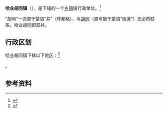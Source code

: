 {{中国乡级行政区|15/02/07/110/000|汉语拼音 = Hôyôr Hûdag Zhèn
|其他语言 =
|其他语言名称 = {{MongolUnicode|ᠬᠣᠶᠠᠷ <br>ᠬᠤᠳᠳᠤᠭ <br>ᠪᠠᠯᠭᠠᠰᠤ}}
|置顶=是}}

'''哈业胡同镇'''（{{mong|m=ᠬᠣᠶᠠᠷ <br>ᠬᠤᠳᠳᠤᠭ <br>ᠪᠠᠯᠭᠠᠰᠤ|PS=Hôyôr Hûdag Balgas}}），是{{PRC admin/fullname|15/02/07/110/000|3}}下辖的一个[[乡镇|乡镇]]级行政单位。<ref>{{PRC admin/ref sgc|{{PRC admin/parent|15/02/07/110/000}}}}</ref>

“胡同”一词源于蒙语“井”（呼都格），与[[胡同|胡同]]（源可能于蒙语“街道”）无必然联系。哈业胡同即双井。

== 行政区划 ==

哈业胡同镇下辖以下地区：<ref>{{PRC admin/ref sgc|15/02/07/110/000}}</ref>

{{PRC admin/children|15/02/07/110/000}}。

== 参考资料 ==

{{reflist}}

{{行政区划小作品}}
{{PRC admin/navcat|15/02/07/110/000}}
